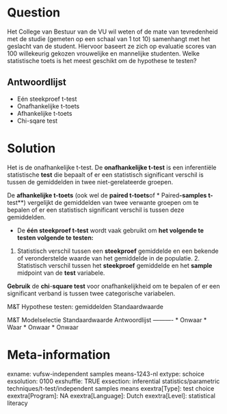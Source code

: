 Question
========
Het College van Bestuur van de VU wil weten of de mate van tevredenheid met de studie (gemeten op een schaal van 1 tot 10) samenhangt met het geslacht van de student. Hiervoor baseert ze zich op evaluatie scores van 100 willekeurig gekozen vrouwelijke en mannelijke studenten. Welke statistische toets is het meest geschikt om de hypothese te testen?

Antwoordlijst
----------
* Eén steekproef t-test
* Onafhankelijke t-toets
* Afhankelijke t-toets
* Chi-sqare test

Solution
========

Het is de onafhankelijke t-test. De **onafhankelijke t-test** is een inferentiële statistische **test** die bepaalt of er een statistisch significant verschil is tussen de gemiddelden in twee niet-gerelateerde groepen.  
  
De **afhankelijke t-toets** (ook wel de **paired t-toets**of
* Paired**-samples t-**test**) vergelijkt de gemiddelden van twee verwante groepen om te bepalen of er een statistisch significant verschil is tussen deze gemiddelden.  
  
* De **één steekproef t-test** wordt vaak gebruikt om **het volgende te testen volgende te testen:**

1.  Statistisch verschil tussen een **steekproef** gemiddelde en een bekende of veronderstelde waarde van het gemiddelde in de populatie. 2.  Statistisch verschil tussen het **steekproef** gemiddelde en het **sample** midpoint van de **test** variabele.

 **Gebruik** de **chi**-**square test** voor onafhankelijkheid om te bepalen of er een significant verband is tussen twee categorische variabelen.

M&T Hypothese testen: gemiddelden Standaardwaarde

M&T Modelselectie Standaardwaarde
Antwoordlijst
----------
* Onwaar
* Waar
* Onwaar
* Onwaar

Meta-information
================
exname: vufsw-independent samples means-1243-nl
extype: schoice
exsolution: 0100
exshuffle: TRUE
exsection: inferential statistics/parametric techniques/t-test/independent samples means
exextra[Type]: test choice
exextra[Program]: NA
exextra[Language]: Dutch
exextra[Level]: statistical literacy

